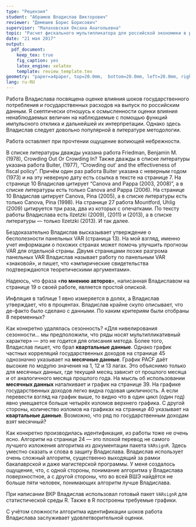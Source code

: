 ```yaml
---
type: "Рецензия"
student: "Абрамов Владислав Викторович"
reviewer: "Демешев Борис Борисович"
supervisor: "Малаховская Оксана Анатольевна"
topic: "Расчет фискального мультипликатора для российской экономики в рамках VAR-модели со знаковыми ограничениями"
date: "21 мая 2017"
output: 
  pdf_document:
    keep_tex: true
    fig_caption: yes
    latex_engine: xelatex
    template: review_template.tex
geometry: "paper=a4paper, top=20.0mm,  bottom=20.0mm, left=20.0mm, right=20.0mm, includefoot"
lang: ru-RU  
---
```


Работа Владислава посвящена оценке влияния шоков государственного потребления и государственных расходов на выпуск по российским данным. Я скептически отношусь к осмысленности оценки влияния ненаблюдаемых величин на наблюдаемые с помощью функций импульсного отклика и дальнейшей их интерпретации. Однако здесь Владислав следует довольно популярной в литературе методологии.

Работа оставляет при прочтении ощущение вопиющей небрежности.
<!--
Вызывает недоумение английский вопрос в русском тексте «Does the fiscal policy matter?» Если это цитирование английского текста, то где ссылка? Кстати, статья Блайндера называлась «Does fiscal policy matter?»
-->

В списке литературы дважды указана работа Friedman, Benjamin M. (1978), Crowding Out Or Crowding In? Также дважды в списке литературы указана работа Buiter, (1977), "Crowding out’ and the effectiveness of fiscal policy". Причём один раз работа Buiter указана с неверным годом (1973) и на эту неверную дату есть ссылка в тексте на странице 7. На странице 10 Владислав цитирует "Canova and Pappa (2003, 2008)", а в списке литературы есть только Canova and Pappa (2006). На странице 10 Владислав цитирует Canova, Pina (2005), а в списке литературы есть только Canova, Pina (1998). На странице 27 работа Mountford, Uhlig (2009) цитируется три раза, два из которых с опечатками. По тексту работы Владислава есть Ilzetzki (2009), (2011) и (2013), а в списке литературы — только Ilzetzki (2013). И так далее.

<!--
На странице 7 Владислав цитирует своими словами книгу Snowdon и Vane «Modern Macroeconomics: Its Origins, Development and Current State». Владислав указывает, что цитирует страницу 213, и это хорошо. Но ровно ту же цитату с той же ссылкой на стр. 213 можно найти в книге Пьера Лёмьё (Pierre Lemieux, Somebody in Charge: A solution to Recessions, стр. 60). Хотелось бы, чтобы это было случайное совпадение.
-->

Бездоказательно Владислав высказывает утверждение о бесполезности панельных VAR (страница 13). На мой взгляд, именно учет информации о похожих странах может помочь улучшить прогнозы VAR для отдельной страны. Двумя страницами позже разгрома панельных VAR Владислав называет работу по панельным VAR «знаковой», и пишет, что «эмпирические свидетельства подтверждаются теоретическими аргументами».  

Надеюсь, что фраза «**по мнению авторов**», написанная Владиславом на странице 19 о своей работе, является простой опиской.

Инфляция в таблице 1 явно измеряется в долях, а Владислав утверждает, что в процентах. Владислав крайне скупо описывает, что де-факто было сделано с данными. По каким критериям были отобраны 8 переменных? 

Как конкретно удалялась сезонность? «Для нивелирования сезонности... мы предположили, что ряды носят мультипликативный характер» — это не годится для описания метода. Более того, Владислав пишет, что брал **квартальные данные**. Однако график частных корреляций государственных доходов на странице 45 однозначно указывает на **месячные данные**. График PACF даёт высокие по модулю значения на 1, 12 и 13 лагах. Это объяснимо только для месячных данных, где текущий месяц зависит от прошлого месяца и от аналогичного месяца прошлого года. На мысль об использовании **месячных данных** наталкивает и график на странице 39. На графике государственных доходов легко видна годовая цикличность. А если перевести взгляд на график выше, то видно что в один цикл (один год) явно умещается больше четырёх изломов верхнего графика. С другой стороны, количество изломов на графиках на странице 40 указывает на **квартальные данные**. Возможно, что ряд по государственным доходам взят месячный? 

Как конкретно производилась идентификация, из работы тоже не очень ясно. Алгоритм на странице 24 — это плохой перевод не самого лучшего изложения алгоритма из документации пакета `VARsignR`. Здесь уместно сказать и слова в защиту Владислава. Владислав использует очень сложный алгоритм, существенно выходящий за рамки бакалаврской и даже магистерской программы. У меня создалось ощущение, что, с одной стороны, понимание алгоритма у Владислава поверхностное, а с другой стороны, что во всей ВШЭ найдётся не больше пяти человек, понимающих алгоритм лучше Владислава.

При написании ВКР Владислав использовал готовый пакет `VARsignR` для статистической среды R. Также в R построены требуемые графики. 

С учётом сложности алгоритма идентификации шоков работа Владислава заслуживает удовлетворительной оценки. 

